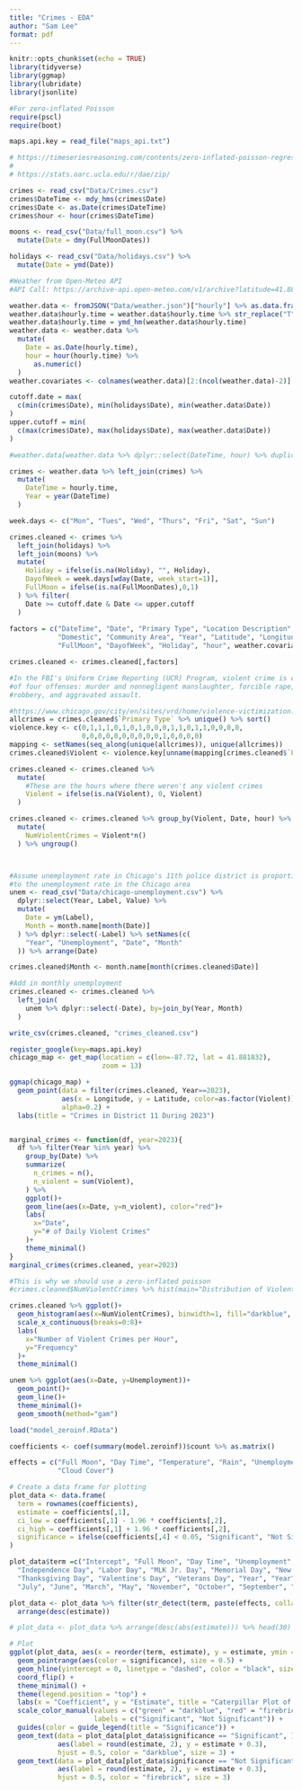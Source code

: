 ---
title: "Crimes - EDA"
author: "Sam Lee"
format: pdf
---

```{r setup, include=FALSE}
knitr::opts_chunk$set(echo = TRUE)
library(tidyverse)
library(ggmap)
library(lubridate)
library(jsonlite)

#For zero-inflated Poisson
require(pscl)
require(boot)

maps.api.key = read_file("maps_api.txt")

# https://timeseriesreasoning.com/contents/zero-inflated-poisson-regression-model/
# 
# https://stats.oarc.ucla.edu/r/dae/zip/

crimes <- read_csv("Data/Crimes.csv")
crimes$DateTime <- mdy_hms(crimes$Date)
crimes$Date <- as.Date(crimes$DateTime)
crimes$hour <- hour(crimes$DateTime)

moons <- read_csv("Data/full_moon.csv") %>%
  mutate(Date = dmy(FullMoonDates))

holidays <- read_csv("Data/holidays.csv") %>%
  mutate(Date = ymd(Date))

#Weather from Open-Meteo API
#API Call: https://archive-api.open-meteo.com/v1/archive?latitude=41.881832&longitude=-87.72&start_date=2010-01-01&end_date=2024-02-24&hourly=temperature_2m,relative_humidity_2m,apparent_temperature,rain,snowfall,snow_depth,cloud_cover,wind_speed_10m,wind_gusts_10m,is_day,shortwave_radiation_instant,direct_radiation_instant&timezone=America%2FChicago

weather.data <- fromJSON("Data/weather.json")["hourly"] %>% as.data.frame()
weather.data$hourly.time = weather.data$hourly.time %>% str_replace("T", " ")
weather.data$hourly.time = ymd_hm(weather.data$hourly.time)
weather.data <- weather.data %>%
  mutate(
    Date = as.Date(hourly.time),
    hour = hour(hourly.time) %>%
      as.numeric()
  )
weather.covariates <- colnames(weather.data)[2:(ncol(weather.data)-2)]

cutoff.date = max(
  c(min(crimes$Date), min(holidays$Date), min(weather.data$Date))
)
upper.cutoff = min(
  c(max(crimes$Date), max(holidays$Date), max(weather.data$Date))
)

#weather.data[weather.data %>% dplyr::select(DateTime, hour) %>% duplicated(),]

crimes <- weather.data %>% left_join(crimes) %>%
  mutate(
    DateTime = hourly.time,
    Year = year(DateTime)
  )

week.days <- c("Mon", "Tues", "Wed", "Thurs", "Fri", "Sat", "Sun")

crimes.cleaned <- crimes %>%
  left_join(holidays) %>%
  left_join(moons) %>%
  mutate(
    Holiday = ifelse(is.na(Holiday), "", Holiday),
    DayofWeek = week.days[wday(Date, week_start=1)],
    FullMoon = ifelse(is.na(FullMoonDates),0,1)
  ) %>% filter(
    Date >= cutoff.date & Date <= upper.cutoff
  )
  
factors = c("DateTime", "Date", "Primary Type", "Location Description", "Arrest",
            "Domestic", "Community Area", "Year", "Latitude", "Longitude",
            "FullMoon", "DayofWeek", "Holiday", "hour", weather.covariates)

crimes.cleaned <- crimes.cleaned[,factors]

#In the FBI's Uniform Crime Reporting (UCR) Program, violent crime is composed 
#of four offenses: murder and nonnegligent manslaughter, forcible rape, 
#robbery, and aggravated assault.

#https://www.chicago.gov/city/en/sites/vrd/home/violence-victimization.html
allcrimes = crimes.cleaned$`Primary Type` %>% unique() %>% sort()
violence.key <- c(0,1,1,1,0,1,0,1,0,0,0,1,1,0,1,1,0,0,0,0,
                  0,0,0,0,0,0,0,0,0,0,1,0,0,0,0)
mapping <- setNames(seq_along(unique(allcrimes)), unique(allcrimes))
crimes.cleaned$Violent <- violence.key[unname(mapping[crimes.cleaned$`Primary Type`])]

crimes.cleaned <- crimes.cleaned %>%
  mutate(
    #These are the hours where there weren't any violent crimes 
    Violent = ifelse(is.na(Violent), 0, Violent)
  )

crimes.cleaned <- crimes.cleaned %>% group_by(Violent, Date, hour) %>%
  mutate(
    NumViolentCrimes = Violent*n()
  ) %>% ungroup()



#Assume unemployment rate in Chicago's 11th police district is proportional
#to the unemployment rate in the Chicago area
unem <- read_csv("Data/chicago-unemployment.csv") %>%
  dplyr::select(Year, Label, Value) %>%
  mutate(
    Date = ym(Label),
    Month = month.name[month(Date)]
  ) %>% dplyr::select(-Label) %>% setNames(c(
    "Year", "Unemployment", "Date", "Month"
  )) %>% arrange(Date)

crimes.cleaned$Month <- month.name[month(crimes.cleaned$Date)]

#Add in monthly unemployment
crimes.cleaned <- crimes.cleaned %>%
  left_join(
    unem %>% dplyr::select(-Date), by=join_by(Year, Month)
  )

write_csv(crimes.cleaned, "crimes_cleaned.csv")
```

```{r fig.width=12, fig.height=8, message=F, warning=F, echo=F}

register_google(key=maps.api.key)
chicago_map <- get_map(location = c(lon=-87.72, lat = 41.881832),
                       zoom = 13)

ggmap(chicago_map) +
  geom_point(data = filter(crimes.cleaned, Year==2023),
             aes(x = Longitude, y = Latitude, color=as.factor(Violent)),
             alpha=0.2) +
  labs(title = "Crimes in District 11 During 2023")


marginal_crimes <- function(df, year=2023){
  df %>% filter(Year %in% year) %>%
    group_by(Date) %>%
    summarize(
      n_crimes = n(),
      n_violent = sum(Violent),
    ) %>%
    ggplot()+
    geom_line(aes(x=Date, y=n_violent), color="red")+
    labs(
      x="Date",
      y="# of Daily Violent Crimes"
    )+
    theme_minimal()
}
marginal_crimes(crimes.cleaned, year=2023)

#This is why we should use a zero-inflated poisson
#crimes.cleaned$NumViolentCrimes %>% hist(main="Distribution of Violent Crimes by Hour")

crimes.cleaned %>% ggplot()+
  geom_histogram(aes(x=NumViolentCrimes), binwidth=1, fill="darkblue", alpha=0.75)+
  scale_x_continuous(breaks=0:8)+
  labs(
    x="Number of Violent Crimes per Hour",
    y="Frequency"
  )+
  theme_minimal()

unem %>% ggplot(aes(x=Date, y=Unemployment))+
  geom_point()+
  geom_line()+
  theme_minimal()+
  geom_smooth(method="gam")

```

<!-- Multivariate regression on location -->

<!-- ```{r} -->
<!-- crimes.mvlm <- lm(cbind(Longitude, Latitude, NumViolentCrimes) ~ hour + DayofWeek, -->
<!--                     data=crimes.cleaned) -->
<!-- new_data <- expand.grid("hour" = unique(crimes.cleaned$hour), -->
<!--                        "DayofWeek" = "Mon") -->
<!-- predictions <- cbind(new_data, predict(crimes.mvlm, newdata = new_data)) -->

<!-- ggmap(chicago_map) + -->
<!--   geom_point(data = predictions, -->
<!--              aes(x = Longitude, y = Latitude, color=hour), alpha=0.2) + -->
<!--   labs(title = "Crimes in District 11 During 2023") -->
<!-- ``` -->

```{r fig.height=6}
load("model_zeroinf.RData")

coefficients <- coef(summary(model.zeroinf))$count %>% as.matrix()

effects = c("Full Moon", "Day Time", "Temperature", "Rain", "Unemployment", "New Year's Day", "Snowfall", "Wind Gusts",
            "Cloud Cover")

# Create a data frame for plotting
plot_data <- data.frame(
  term = rownames(coefficients),
  estimate = coefficients[,1],
  ci_low = coefficients[,1] - 1.96 * coefficients[,2],
  ci_high = coefficients[,1] + 1.96 * coefficients[,2],
  significance = ifelse(coefficients[,4] < 0.05, "Significant", "Not Significant")
)

plot_data$term =c("Intercept", "Full Moon", "Day Time", "Unemployment", "Christmas Day", "Christmas Eve", "Columbus Day", "Halloween",
  "Independence Day", "Labor Day", "MLK Jr. Day", "Memorial Day", "New Year's Day", "NYE", "President's Day", "St. Patrick's Day",
  "Thanksgiving Day", "Valentine's Day", "Veterans Day", "Year", "Year^2", "Year^3", "April", "August", "December", "February",
  "July", "June", "March", "May", "November", "October", "September", "Mon", "Sat", "Sun", "Thurs", "Tues", "Wed", "12:00 a.m.", "1:00 a.m.", "2:00 a.m.", "3:00 a.m.", "4:00 a.m.", "5:00 a.m.", "6:00 a.m.", "7:00 a.m.", "8:00 a.m.", "9:00 a.m.", "10 a.m.", "11:00 a.m.", "12:00 p.m.", "1:00 p.m.", "2:00 p.m.", "3:00 p.m.", "4:00 p.m.", "5:00 p.m.", "6:00 p.m.", "7:00 p.m.", "9:00 p.m.", "10:00 p.m.", "11:00 p.m.", "Temperature", "Relative Humidity", "Rain (in.)", "Snowfall (mm.)", "Snowdepth", "Cloud Cover", "Wind Gusts", "Solar Radiation", str_c("Previous ", 1:24, "-hour Violent Crimes"), "Full Moon and Day Time", str_c(c("Mon", "Sat", "Sun", "Thurs", "Tues", "Wed"), " at 12:00 a.m."), str_c(c("Mon", "Sat", "Sun", "Thurs", "Tues", "Wed"), " at 1:00 a.m."), str_c(c("Mon", "Sat", "Sun", "Thurs", "Tues", "Wed"), " at 2:00 a.m."), str_c(c("Mon", "Sat", "Sun", "Thurs", "Tues", "Wed"), " at 3:00 a.m."), str_c(c("Mon", "Sat", "Sun", "Thurs", "Tues", "Wed"), " at 4:00 a.m."), str_c(c("Mon", "Sat", "Sun", "Thurs", "Tues", "Wed"), " at 5:00 a.m."), str_c(c("Mon", "Sat", "Sun", "Thurs", "Tues", "Wed"), " at 6:00 a.m."), str_c(c("Mon", "Sat", "Sun", "Thurs", "Tues", "Wed"), " at 7:00 a.m."), str_c(c("Mon", "Sat", "Sun", "Thurs", "Tues", "Wed"), " at 8:00 a.m."), str_c(c("Mon", "Sat", "Sun", "Thurs", "Tues", "Wed"), " at 9:00 a.m."), str_c(c("Mon", "Sat", "Sun", "Thurs", "Tues", "Wed"), " at 10:00 a.m."), str_c(c("Mon", "Sat", "Sun", "Thurs", "Tues", "Wed"), " at 11:00 a.m."), str_c(c("Mon", "Sat", "Sun", "Thurs", "Tues", "Wed"), " at 12:00 p.m."), str_c(c("Mon", "Sat", "Sun", "Thurs", "Tues", "Wed"), " at 1:00 p.m."), str_c(c("Mon", "Sat", "Sun", "Thurs", "Tues", "Wed"), " at 2:00 p.m."), str_c(c("Mon", "Sat", "Sun", "Thurs", "Tues", "Wed"), " at 3:00 p.m."), str_c(c("Mon", "Sat", "Sun", "Thurs", "Tues", "Wed"), " at 4:00 p.m."), str_c(c("Mon", "Sat", "Sun", "Thurs", "Tues", "Wed"), " at 5:00 p.m."), str_c(c("Mon", "Sat", "Sun", "Thurs", "Tues", "Wed"), " at 6:00 p.m."), str_c(c("Mon", "Sat", "Sun", "Thurs", "Tues", "Wed"), " at 7:00 p.m."), str_c(c("Mon", "Sat", "Sun", "Thurs", "Tues", "Wed"), " at 9:00 p.m."), str_c(c("Mon", "Sat", "Sun", "Thurs", "Tues", "Wed"), " at 10:00 p.m."), str_c(c("Mon", "Sat", "Sun", "Thurs", "Tues", "Wed"), " at 11:00 p.m."))

plot_data <- plot_data %>% filter(str_detect(term, paste(effects, collapse = "|"))) %>%
  arrange(desc(estimate))

# plot_data <- plot_data %>% arrange(desc(abs(estimate))) %>% head(30)

# Plot
ggplot(plot_data, aes(x = reorder(term, estimate), y = estimate, ymin = ci_low, ymax = ci_high)) +
  geom_pointrange(aes(color = significance), size = 0.5) +
  geom_hline(yintercept = 0, linetype = "dashed", color = "black", size = 0.5) +
  coord_flip() +
  theme_minimal() +
  theme(legend.position = "top") +
  labs(x = "Coefficient", y = "Estimate", title = "Caterpillar Plot of Coefficients") +
  scale_color_manual(values = c("green" = "darkblue", "red" = "firebrick"),
                     labels = c("Significant", "Not Significant")) +
  guides(color = guide_legend(title = "Significance")) +
  geom_text(data = plot_data[plot_data$significance == "Significant", ],
            aes(label = round(estimate, 2), y = estimate + 0.3),
            hjust = 0.5, color = "darkblue", size = 3) +
  geom_text(data = plot_data[plot_data$significance == "Not Significant", ],
            aes(label = round(estimate, 2), y = estimate + 0.3),
            hjust = 0.5, color = "firebrick", size = 3)
```